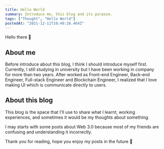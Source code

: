 ```yaml
---
title: Hello World
summary: Introduce me, this blog and its purpose.
tags: ["Thought", "Hello World"]
postedAt: "2021-12-11T10:40:26.464Z"
---
```


Hello there 👋

## About me

Before introduce about this blog, I think I should introduce myself first.
Currently, I still studying in university but I have been working in company
for more than two years. After worked as Front-end Engineer, Back-end
Engineer, Full-stack Engineer and Blockchain Engineer, I realized that I love
making UI which is communicate directly to users.

## About this blog

This blog is the space that I'll use to share what I learnt, working
experiences, and sometimes it would be my thoughts about something.

I may starts with some posts about Web 3.0 because most of my friends are
confusing and understanding it incorrectly.

Thank you for reading, hope you enjoy my posts in the future 🙏
